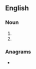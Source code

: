==English==

===Noun===
{{en-noun|?}}

# {{initialism of|en|base station subsystem}}
# {{initialism of|en|business support system}}

===Anagrams===
* {{anagrams|en|a=bss|SBS|SSB}}